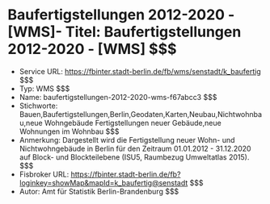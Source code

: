# Baufertigstellungen 2012-2020 - [WMS]- Titel: Baufertigstellungen 2012-2020 - [WMS] $$$
- Service URL: https://fbinter.stadt-berlin.de/fb/wms/senstadt/k_baufertig $$$
- Typ: WMS $$$
- Name: baufertigstellungen-2012-2020-wms-f67abcc3 $$$
- Stichworte: Bauen,Baufertigstellungen,Berlin,Geodaten,Karten,Neubau,Nichtwohnbau,neue Wohngebäude Fertigstellungen neuer Gebäude,neue Wohnungen im Wohnbau $$$
- Anmerkung: Dargestellt wird die Fertigstellung neuer Wohn- und Nichtwohngebäude in Berlin für den Zeitraum 01.01.2012 - 31.12.2020 auf Block- und Blockteilebene (ISU5, Raumbezug Umweltatlas 2015). $$$
- Fisbroker URL: https://fbinter.stadt-berlin.de/fb?loginkey=showMap&mapId=k_baufertig@senstadt $$$
- Autor: Amt für Statistik Berlin-Brandenburg $$$
